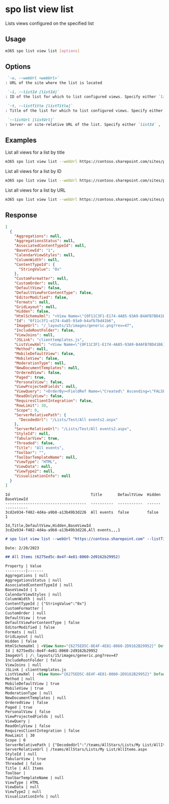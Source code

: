 
# spo list view list

Lists views configured on the specified list

## Usage

```sh
m365 spo list view list [options]
```

## Options

```md definition-list
 `-u, --webUrl <webUrl>`
: URL of the site where the list is located

 `-i, --listId [listId]`
: ID of the list for which to list configured views. Specify either `listId`, `listTitle`, or `listUrl`.

 `-t, --listTitle [listTitle]`
: Title of the list for which to list configured views. Specify either `listId`, `listTitle`, or `listUrl`.

 `--listUrl [listUrl]`
: Server- or site-relative URL of the list. Specify either `listId` , `listTitle` or `listUrl`.
```

<Global />

## Examples

List all views for a list by title

```sh
m365 spo list view list --webUrl https://contoso.sharepoint.com/sites/project-x --listTitle Documents
```

List all views for a list by ID

```sh
m365 spo list view list --webUrl https://contoso.sharepoint.com/sites/project-x --listId 0cd891ef-afce-4e55-b836-fce03286cccf
```

List all views for a list by URL

```sh
m365 spo list view list --webUrl https://contoso.sharepoint.com/sites/project-x --listUrl '/sites/project-x/lists/Events'
```

## Response

<Tabs>
  <TabItem value="JSON">

  ```json
  [
    {
      "Aggregations": null,
      "AggregationsStatus": null,
      "AssociatedContentTypeId": null,
      "BaseViewId": "1",
      "CalendarViewStyles": null,
      "ColumnWidth": null,
      "ContentTypeId": {
        "StringValue": "0x"
      },
      "CustomFormatter": null,
      "CustomOrder": null,
      "DefaultView": false,
      "DefaultViewForContentType": false,
      "EditorModified": false,
      "Formats": null,
      "GridLayout": null,
      "Hidden": false,
      "HtmlSchemaXml": "<View Name=\"{0F11C3F1-E174-4A85-93A9-B4AFB7BD41B6}\" Type=\"HTML\" DisplayName=\"All events\" Url=\"/Lists/Test/All events2.aspx\" Level=\"1\" BaseViewID=\"1\" ContentTypeID=\"0x\" ImageUrl=\"/_layouts/15/images/generic.png?rev=47\"><ViewFields><FieldRef Name=\"Title\" /></ViewFields><Query><OrderBy><FieldRef Name=\"Created\" Ascending=\"FALSE\" /></OrderBy><Where><Eq><FieldRef Name=\"TextFieldName\" /><Value Type=\"Text\">Field value</Value></Eq></Where></Query><RowLimit Paged=\"TRUE\">30</RowLimit><XslLink Default=\"TRUE\">main.xsl</XslLink><JSLink>clienttemplates.js</JSLink><Toolbar Type=\"Standard\" /><ParameterBindings><ParameterBinding Name=\"NoAnnouncements\" Location=\"Resource(wss,noXinviewofY_LIST)\" /><ParameterBinding Name=\"NoAnnouncementsHowTo\" Location=\"Resource(wss,noXinviewofY_DEFAULT)\" /></ParameterBindings></View>",
      "Id": "0f11c3f1-e174-4a85-93a9-b4afb7bd41b6",
      "ImageUrl": "/_layouts/15/images/generic.png?rev=47",
      "IncludeRootFolder": false,
      "ViewJoins": null,
      "JSLink": "clienttemplates.js",
      "ListViewXml": "<View Name=\"{0F11C3F1-E174-4A85-93A9-B4AFB7BD41B6}\" Type=\"HTML\" DisplayName=\"All events\" Url=\"/Lists/Test/All events2.aspx\" Level=\"1\" BaseViewID=\"1\" ContentTypeID=\"0x\" ImageUrl=\"/_layouts/15/images/generic.png?rev=47\" ><Query><OrderBy><FieldRef Name=\"Created\" Ascending=\"FALSE\" /></OrderBy><Where><Eq><FieldRef Name=\"TextFieldName\" /><Value Type=\"Text\">Field value</Value></Eq></Where></Query><ViewFields><FieldRef Name=\"Title\" /></ViewFields><RowLimit Paged=\"TRUE\">30</RowLimit><JSLink>clienttemplates.js</JSLink><XslLink Default=\"TRUE\">main.xsl</XslLink><Toolbar Type=\"Standard\"/></View>",
      "Method": null,
      "MobileDefaultView": false,
      "MobileView": false,
      "ModerationType": null,
      "NewDocumentTemplates": null,
      "OrderedView": false,
      "Paged": true,
      "PersonalView": false,
      "ViewProjectedFields": null,
      "ViewQuery": "<OrderBy><FieldRef Name=\"Created\" Ascending=\"FALSE\" /></OrderBy><Where><Eq><FieldRef Name=\"TextFieldName\" /><Value Type=\"Text\">Field value</Value></Eq></Where>",
      "ReadOnlyView": false,
      "RequiresClientIntegration": false,
      "RowLimit": 30,
      "Scope": 0,
      "ServerRelativePath": {
        "DecodedUrl": "/Lists/Test/All events2.aspx"
      },
      "ServerRelativeUrl": "/Lists/Test/All events2.aspx",
      "StyleId": null,
      "TabularView": true,
      "Threaded": false,
      "Title": "All events",
      "Toolbar": "",
      "ToolbarTemplateName": null,
      "ViewType": "HTML",
      "ViewData": null,
      "ViewType2": null,
      "VisualizationInfo": null
    }
  ]
  ```

  </TabItem>
  <TabItem value="Text">

  ```text
  Id                                    Title       DefaultView  Hidden  BaseViewId
  ------------------------------------  ----------  -----------  ------  ----------
  3cd2e934-f482-4d4a-a9b8-a13b49b3d226  All events  false        false   1
  ```

  </TabItem>
  <TabItem value="CSV">

  ```csv
  Id,Title,DefaultView,Hidden,BaseViewId
  3cd2e934-f482-4d4a-a9b8-a13b49b3d226,All events,,,1
  ```

  </TabItem>
  <TabItem value="Markdown">

  ```md
  # spo list view list --webUrl "https://contoso.sharepoint.com" --listTitle "My List"

  Date: 2/20/2023

  ## All Items (6275ed5c-8e4f-4e81-8060-2d9162b29952)

  Property | Value
  ---------|-------
  Aggregations | null
  AggregationsStatus | null
  AssociatedContentTypeId | null
  BaseViewId | 1
  CalendarViewStyles | null
  ColumnWidth | null
  ContentTypeId | {"StringValue":"0x"}
  CustomFormatter |
  CustomOrder | null
  DefaultView | true
  DefaultViewForContentType | false
  EditorModified | false
  Formats | null
  GridLayout | null
  Hidden | false
  HtmlSchemaXml | <View Name="{6275ED5C-8E4F-4E81-8060-2D9162B29952}" DefaultView="TRUE" MobileView="TRUE" MobileDefaultView="TRUE" Type="HTML" DisplayName="All Items" Url="/teams/AllStars/Lists/My List/AllItems.aspx" Level="1" BaseViewID="1" ContentTypeID="0x" ImageUrl="/\_layouts/15/images/generic.png?rev=47"><Query /><ViewFields><FieldRef Name="LinkTitle" /><FieldRef Name="FieldName1" /></ViewFields><Toolbar Type="Standard" /><CustomFormatter /><XslLink Default="TRUE">main.xsl</XslLink><JSLink>clienttemplates.js</JSLink><RowLimit Paged="TRUE">30</RowLimit><ParameterBindings><ParameterBinding Name="NoAnnouncements" Location="Resource(wss,noXinviewofY\_LIST)" /><ParameterBinding Name="NoAnnouncementsHowTo" Location="Resource(wss,noXinviewofY\_DEFAULT)" /></ParameterBindings></View>
  Id | 6275ed5c-8e4f-4e81-8060-2d9162b29952
  ImageUrl | /\_layouts/15/images/generic.png?rev=47
  IncludeRootFolder | false
  ViewJoins | null
  JSLink | clienttemplates.js
  ListViewXml | <View Name="{6275ED5C-8E4F-4E81-8060-2D9162B29952}" DefaultView="TRUE" MobileView="TRUE" MobileDefaultView="TRUE" Type="HTML" DisplayName="All Items" Url="/teams/AllStars/Lists/My List/AllItems.aspx" Level="1" BaseViewID="1" ContentTypeID="0x" ImageUrl="/\_layouts/15/images/generic.png?rev=47" ><Query /><ViewFields><FieldRef Name="LinkTitle" /><FieldRef Name="FieldName1" /></ViewFields><RowLimit Paged="TRUE">30</RowLimit><JSLink>clienttemplates.js</JSLink><XslLink Default="TRUE">main.xsl</XslLink><CustomFormatter /><Toolbar Type="Standard"/></View>
  Method | null
  MobileDefaultView | true
  MobileView | true
  ModerationType | null
  NewDocumentTemplates | null
  OrderedView | false
  Paged | true
  PersonalView | false
  ViewProjectedFields | null
  ViewQuery |
  ReadOnlyView | false
  RequiresClientIntegration | false
  RowLimit | 30
  Scope | 0
  ServerRelativePath | {"DecodedUrl":"/teams/AllStars/Lists/My List/AllItems.aspx"}
  ServerRelativeUrl | /teams/AllStars/Lists/My List/AllItems.aspx
  StyleId | null
  TabularView | true
  Threaded | false
  Title | All Items
  Toolbar |
  ToolbarTemplateName | null
  ViewType | HTML
  ViewData | null
  ViewType2 | null
  VisualizationInfo | null
  ```

  </TabItem>
</Tabs>

